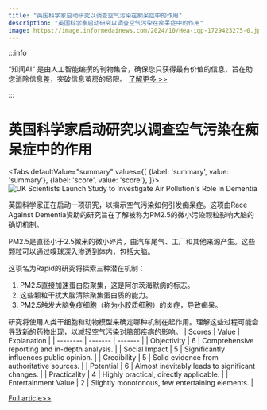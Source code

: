 ```yaml
---
title: "英国科学家启动研究以调查空气污染在痴呆症中的作用"
description: "英国科学家启动研究以调查空气污染在痴呆症中的作用"
image: https://image.informedainews.com/2024/10/Hea-iqp-1729423275-0.jpg
---
```



:::info

“知闻AI“ 是由人工智能编撰的刊物集合，确保您只获得最有价值的信息，旨在助您消除信息差，突破信息茧房的局限。  [了解更多 >>](/)

:::

# 英国科学家启动研究以调查空气污染在痴呆症中的作用


<Tabs
	defaultValue="summary"
	values={[
	{label: 'summary', value: 'summary'},
	{label: 'score', value: 'score'},
]}>
<TabItem value="summary">
<img
  src="https://image.informedainews.com/2024/10/Hea-iqp-1729423275-0.jpg"
  alt="UK Scientists Launch Study to Investigate Air Pollution's Role in Dementia"
/>



英国科学家正在启动一项研究，以揭示空气污染如何引发痴呆症。这项由Race Against Dementia资助的研究旨在了解被称为PM2.5的微小污染颗粒影响大脑的确切机制。

PM2.5是直径小于2.5微米的微小碎片，由汽车尾气、工厂和其他来源产生。这些颗粒可以通过嗅球深入渗透到体内，包括大脑。

这项名为Rapid的研究将探索三种潜在机制：
1. PM2.5直接加速蛋白质聚集，这是阿尔茨海默病的标志。
2. 这些颗粒干扰大脑清除聚集蛋白质的能力。
3. PM2.5触发大脑免疫细胞（称为小胶质细胞）的炎症，导致痴呆。

研究将使用人类干细胞和动物模型来确定哪种机制在起作用。理解这些过程可能会导致新的药物出现，以减轻空气污染对脑部疾病的影响。
</TabItem>
<TabItem value="score">
	| Scores     | Value   | Explanation |
	| -------- | ------- | ------- |
	| Objectivity  | 6    | Comprehensive reporting and in-depth analysis.    |
	| Social Impact | 5     | Significantly influences public opinion.    |
	| Credibility    | 5    | Solid evidence from authoritative sources.    |
	| Potential    | 6    | Almost inevitably leads to significant changes.    |
	| Practicality    | 4    | Highly practical, directly applicable.    |
	| Entertainment Value    | 2    | Slightly monotonous, few entertaining elements.    |
</TabItem>
</Tabs>

[Full article>>](https://www.theguardian.com/society/2024/oct/20/does-air-pollution-cause-dementia-uk-scientists-launch-study-to-find-out)

